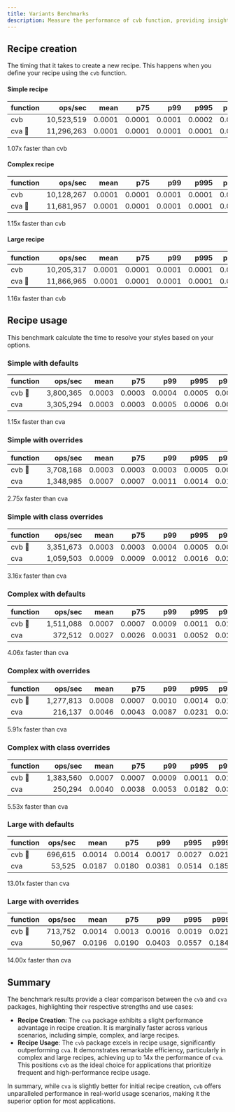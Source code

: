 ```yaml
---
title: Variants Benchmarks
description: Measure the performance of cvb function, providing insights into their efficiency and responsiveness
---
```


## Recipe creation

The timing that it takes to create a new recipe. This happens when you define your recipe using the `cvb` function.

#### Simple recipe

| function |    ops/sec |   mean |    p75 |    p99 |   p995 |  p999  |    rme |    samples |
| -------- | ---------: | -----: | -----: | -----: | -----: | :----: | -----: | ---------: |
| cvb      | 10,523,519 | 0.0001 | 0.0001 | 0.0001 | 0.0002 | 0.0003 | ±0.70% | 31,570,558 |
| cva 🥇   | 11,296,263 | 0.0001 | 0.0001 | 0.0001 | 0.0001 | 0.0002 | ±0.10% | 33,888,791 |

1.07x faster than cvb

#### Complex recipe

| function |    ops/sec |   mean |    p75 |    p99 |   p995 |  p999  |    rme |    samples |
| -------- | ---------: | -----: | -----: | -----: | -----: | :----: | -----: | ---------: |
| cvb      | 10,128,267 | 0.0001 | 0.0001 | 0.0001 | 0.0001 | 0.0003 | ±0.55% | 30,386,917 |
| cva 🥇   | 11,681,957 | 0.0001 | 0.0001 | 0.0001 | 0.0001 | 0.0001 | ±0.08% | 35,045,872 |

1.15x faster than cvb

#### Large recipe

| function |    ops/sec |   mean |    p75 |    p99 |   p995 |  p999  |    rme |    samples |
| -------- | ---------: | -----: | -----: | -----: | -----: | :----: | -----: | ---------: |
| cvb      | 10,205,317 | 0.0001 | 0.0001 | 0.0001 | 0.0001 | 0.0003 | ±0.55% | 30,615,952 |
| cva 🥇   | 11,866,965 | 0.0001 | 0.0001 | 0.0001 | 0.0001 | 0.0001 | ±0.08% | 35,600,898 |

1.16x faster than cvb

## Recipe usage

This benchmark calculate the time to resolve your styles based on your options.

### Simple with defaults

| function |   ops/sec |   mean |    p75 |    p99 |   p995 |  p999  |    rme |    samples |
| -------- | --------: | -----: | -----: | -----: | -----: | :----: | -----: | ---------: |
| cvb 🥇   | 3,800,365 | 0.0003 | 0.0003 | 0.0004 | 0.0005 | 0.0017 | ±0.12% | 11,401,096 |
| cva      | 3,305,294 | 0.0003 | 0.0003 | 0.0005 | 0.0006 | 0.0017 | ±0.32% |  9,915,883 |

1.15x faster than cva

### Simple with overrides

| function |   ops/sec |   mean |    p75 |    p99 |   p995 |  p999  |    rme |    samples |
| -------- | --------: | -----: | -----: | -----: | -----: | :----: | -----: | ---------: |
| cvb 🥇   | 3,708,168 | 0.0003 | 0.0003 | 0.0003 | 0.0005 | 0.0006 | ±0.35% | 11,124,507 |
| cva      | 1,348,985 | 0.0007 | 0.0007 | 0.0011 | 0.0014 | 0.0154 | ±0.29% |  4,046,956 |

2.75x faster than cva

### Simple with class overrides

| function |   ops/sec |   mean |    p75 |    p99 |   p995 |  p999  |    rme |    samples |
| -------- | --------: | -----: | -----: | -----: | -----: | :----: | -----: | ---------: |
| cvb 🥇   | 3,351,673 | 0.0003 | 0.0003 | 0.0004 | 0.0005 | 0.0007 | ±0.11% | 10,055,020 |
| cva      | 1,059,503 | 0.0009 | 0.0009 | 0.0012 | 0.0016 | 0.0206 | ±0.28% |  3,178,512 |

3.16x faster than cva

### Complex with defaults

| function |   ops/sec |   mean |    p75 |    p99 |   p995 |  p999  |    rme |   samples |
| -------- | --------: | -----: | -----: | -----: | -----: | :----: | -----: | --------: |
| cvb 🥇   | 1,511,088 | 0.0007 | 0.0007 | 0.0009 | 0.0011 | 0.0146 | ±0.27% | 4,533,267 |
| cva      |   372,512 | 0.0027 | 0.0026 | 0.0031 | 0.0052 | 0.0279 | ±0.20% | 1,117,537 |

4.06x faster than cva

### Complex with overrides

| function |   ops/sec |   mean |    p75 |    p99 |   p995 |  p999  |    rme |   samples |
| -------- | --------: | -----: | -----: | -----: | -----: | :----: | -----: | --------: |
| cvb 🥇   | 1,277,813 | 0.0008 | 0.0007 | 0.0010 | 0.0014 | 0.0179 | ±1.26% | 3,833,440 |
| cva      |   216,137 | 0.0046 | 0.0043 | 0.0087 | 0.0231 | 0.0354 | ±0.91% |   648,416 |

5.91x faster than cva

### Complex with class overrides

| function |   ops/sec |   mean |    p75 |    p99 |   p995 |  p999  |    rme |   samples |
| -------- | --------: | -----: | -----: | -----: | -----: | :----: | -----: | --------: |
| cvb 🥇   | 1,383,560 | 0.0007 | 0.0007 | 0.0009 | 0.0011 | 0.0158 | ±0.11% | 4,150,682 |
| cva      |   250,294 | 0.0040 | 0.0038 | 0.0053 | 0.0182 | 0.0323 | ±0.25% |   750,885 |

5.53x faster than cva

### Large with defaults

| function | ops/sec |   mean |    p75 |    p99 |   p995 |  p999  |    rme |   samples |
| -------- | ------: | -----: | -----: | -----: | -----: | :----: | -----: | --------: |
| cvb 🥇   | 696,615 | 0.0014 | 0.0014 | 0.0017 | 0.0027 | 0.0211 | ±1.24% | 2,089,846 |
| cva      |  53,525 | 0.0187 | 0.0180 | 0.0381 | 0.0514 | 0.1852 | ±0.20% |   160,577 |

13.01x faster than cva

### Large with overrides

| function | ops/sec |   mean |    p75 |    p99 |   p995 |  p999  |    rme |   samples |
| -------- | ------: | -----: | -----: | -----: | -----: | :----: | -----: | --------: |
| cvb 🥇   | 713,752 | 0.0014 | 0.0013 | 0.0016 | 0.0019 | 0.0211 | ±0.19% | 2,141,259 |
| cva      |  50,967 | 0.0196 | 0.0190 | 0.0403 | 0.0557 | 0.1848 | ±0.19% |   152,902 |

14.00x faster than cva

## Summary

The benchmark results provide a clear comparison between the `cvb` and `cva` packages, highlighting their respective strengths and use cases:

- **Recipe Creation**: The `cva` package exhibits a slight performance advantage in recipe creation. It is marginally faster across various scenarios, including simple, complex, and large recipes.
- **Recipe Usage**: The `cvb` package excels in recipe usage, significantly outperforming `cva`. It demonstrates remarkable efficiency, particularly in complex and large recipes, achieving up to 14x the performance of `cva`. This positions `cvb` as the ideal choice for applications that prioritize frequent and high-performance recipe usage.

In summary, while `cva` is slightly better for initial recipe creation, `cvb` offers unparalleled performance in real-world usage scenarios, making it the superior option for most applications.
